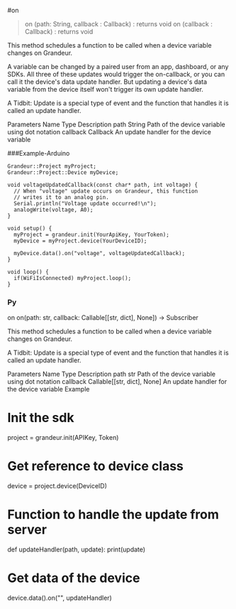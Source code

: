 #on

>on (path: String, callback : Callback) : returns void on (callback : Callback) : returns void

This method schedules a function to be called when a device variable changes on Grandeur.

A variable can be changed by a paired user from an app, dashboard, or any SDKs. All three of these updates would trigger the on-callback, or you can call it the device's data update handler. But updating a device's data variable from the device itself won't trigger its own update handler.

A Tidbit: Update is a special type of event and the function that handles it is called an update handler.

Parameters
Name	Type	Description
path	String	Path of the device variable using dot notation
callback	Callback	An update handler for the device variable


###Example-Arduino

```
Grandeur::Project myProject;
Grandeur::Project::Device myDevice;

void voltageUpdatedCallback(const char* path, int voltage) {
  // When "voltage" update occurs on Grandeur, this function
  // writes it to an analog pin.
  Serial.println("Voltage update occurred!\n");
  analogWrite(voltage, A0);
}

void setup() {
  myProject = grandeur.init(YourApiKey, YourToken);
  myDevice = myProject.device(YourDeviceID);

  myDevice.data().on("voltage", voltageUpdatedCallback);
}

void loop() {
  if(WiFiIsConnected) myProject.loop();
}
```



### Py
on
on(path: str, callback: Callable[[str, dict], None]) -> Subscriber

This method schedules a function to be called when a device variable changes on Grandeur.

A Tidbit: Update is a special type of event and the function that handles it is called an update handler.

Parameters
Name	Type	Description
path	str	Path of the device variable using dot notation
callback	Callable[[str, dict], None]	An update handler for the device variable
Example

# Init the sdk
project = grandeur.init(APIKey, Token)

# Get reference to device class
device = project.device(DeviceID)

# Function to handle the update from server
def updateHandler(path, update):
  print(update)

# Get data of the device
device.data().on("", updateHandler)
